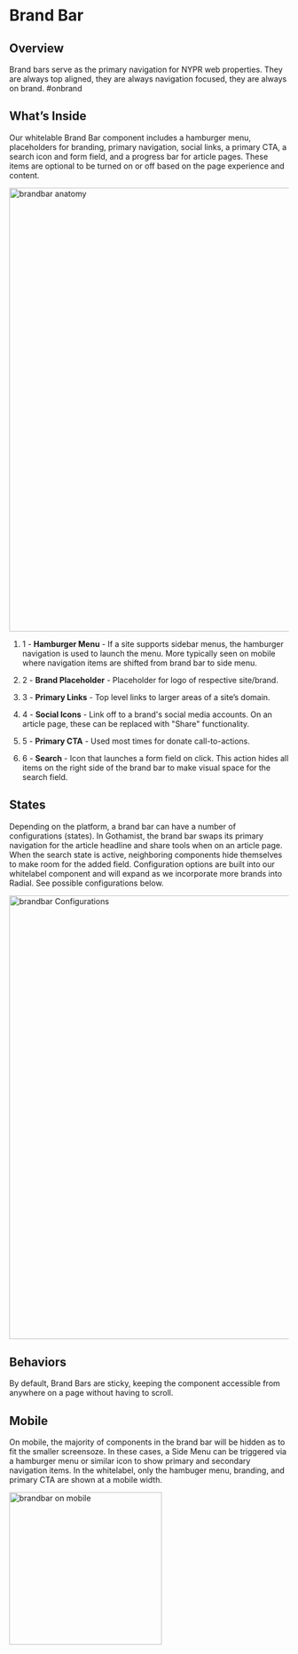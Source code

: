 
<Meta title="Components/Organisms/Brandbar" />


# Brand Bar

## Overview

Brand bars serve as the primary navigation for NYPR web properties. They are always top aligned, they are always navigation focused, they are always on brand. #onbrand

## What’s Inside

Our whitelable Brand Bar component includes a hamburger menu, placeholders for branding, primary navigation, social links, a primary CTA, a search icon and form field, and a progress bar for article pages. These items are optional to be turned on or off based on the page experience and content.

  
<img alt="brandbar anatomy" src="./images/Organisms-BrandBar-Anatomy.png" width="800" />


1. 1 - **Hamburger Menu** - If a site supports sidebar menus, the hamburger navigation is used to launch the menu. More typically seen on mobile where navigation items are shifted from brand bar to side menu.

2. 2 - **Brand Placeholder** - Placeholder for logo of respective site/brand.

3. 3 - **Primary Links** - Top level links to larger areas of a site’s domain.

4. 4 - **Social Icons** - Link off to a brand's social media accounts. On an article page, these can be replaced with "Share" functionality.

5. 5 - **Primary CTA** - Used most times for donate call-to-actions.

6. 6 - **Search** - Icon that launches a form field on click. This action hides all items on the right side of the brand bar to make visual space for the search field.

  

## States

Depending on the platform, a brand bar can have a number of configurations (states). In Gothamist, the brand bar swaps its primary navigation for the article headline and share tools when on an article page. When the search state is active, neighboring components hide themselves to make room for the added field. Configuration options are built into our whitelabel component and will expand as we incorporate more brands into Radial. See possible configurations below.

<img alt="brandbar Configurations" src="./images/Organisms-BrandBar-Configurations.png" width="800" />


## Behaviors

By default, Brand Bars are sticky, keeping the component accessible from anywhere on a page without having to scroll.

  

## Mobile

On mobile, the majority of components in the brand bar will be hidden as to fit the smaller screensoze. In these cases, a Side Menu can be triggered via a hamburger menu or similar icon to show primary and secondary navigation items. In the whitelabel, only the hambuger menu, branding, and primary CTA are shown at a mobile width. 

<img alt="brandbar on mobile" src="./images/Organisms-BrandBar-Mobile.png" width="275" />
